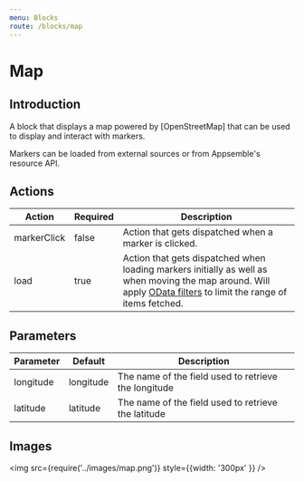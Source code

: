 ```yaml
---
menu: Blocks
route: /blocks/map
---
```


# Map

## Introduction

A block that displays a map powered by [OpenStreetMap] that can be used to display and interact with
markers.

Markers can be loaded from external sources or from Appsemble's resource API.

## Actions

| Action      | Required | Description                                                                                                                                                                               |
| ----------- | -------- | ----------------------------------------------------------------------------------------------------------------------------------------------------------------------------------------- |
| markerClick | false    | Action that gets dispatched when a marker is clicked.                                                                                                                                     |
| load        | true     | Action that gets dispatched when loading markers initially as well as when moving the map around. Will apply [OData filters](https://www.odata.org/) to limit the range of items fetched. |

## Parameters

| Parameter | Default   | Description                                          |
| --------- | --------- | ---------------------------------------------------- |
| longitude | longitude | The name of the field used to retrieve the longitude |
| latitude  | latitude  | The name of the field used to retrieve the latitude  |

## Images

<img src={require('../images/map.png')} style={{width: '300px' }} />
